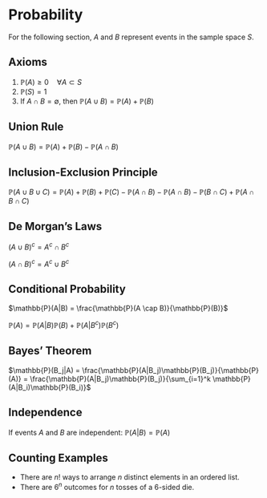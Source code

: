 # Probability

For the following section, $A$ and $B$ represent events in the sample space $S$.

## Axioms

1. $\mathbb{P}(A) \geq 0 \quad \forall A \subset S$
2. $\mathbb{P}(S) = 1$
3. If $A \cap B = \emptyset$, then $\mathbb{P}(A \cup B) = \mathbb{P}(A) + \mathbb{P}(B)$

## Union Rule

$\mathbb{P}(A \cup B) = \mathbb{P}(A) + \mathbb{P}(B) - \mathbb{P}(A \cap B)$

## Inclusion-Exclusion Principle

$\mathbb{P}(A \cup B \cup C) = \mathbb{P}(A) + \mathbb{P}(B) + \mathbb{P}(C) - \mathbb{P}(A \cap B) - \mathbb{P}(A \cap B) - \mathbb{P}(B \cap C) + \mathbb{P}(A \cap B \cap C)$

## De Morgan's Laws

$(A \cup B)^c = A^c \cap B^c$

$(A \cap B)^c = A^c \cup B^c$

## Conditional Probability

$\mathbb{P}(A|B) = \frac{\mathbb{P}(A \cap B)}{\mathbb{P}(B)}$

$\mathbb{P}(A) = \mathbb{P}(A|B)\mathbb{P}(B) + \mathbb{P}(A|B^c)\mathbb{P}(B^c)$

## Bayes' Theorem

$\mathbb{P}(B_j|A) = \frac{\mathbb{P}(A|B_j)\mathbb{P}(B_j)}{\mathbb{P}(A)} = \frac{\mathbb{P}(A|B_j)\mathbb{P}(B_j)}{\sum_{i=1}^k \mathbb{P}(A|B_i)\mathbb{P}(B_i)}$

## Independence

If events $A$ and $B$ are independent: $\mathbb{P}(A|B) = \mathbb{P}(A)$

## Counting Examples

- There are $n!$ ways to arrange $n$ distinct elements in an ordered list.
- There are $6^n$ outcomes for $n$ tosses of a $6$-sided die.